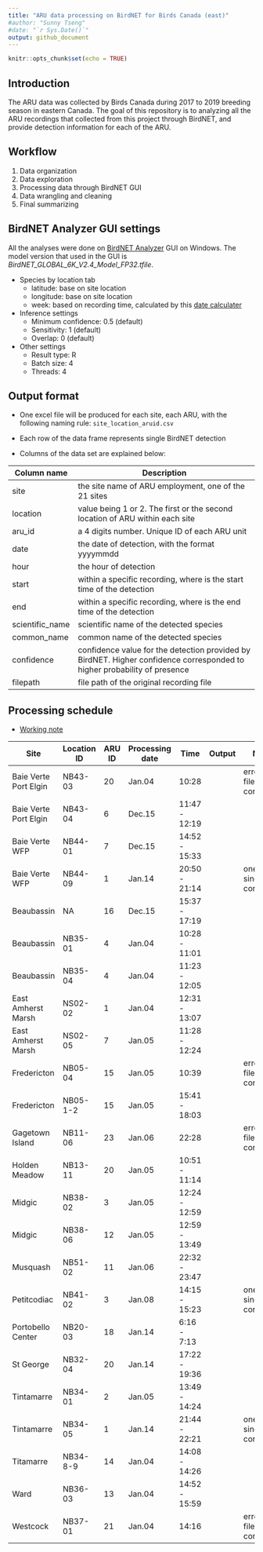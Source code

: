 ```yaml
---
title: "ARU data processing on BirdNET for Birds Canada (east)"
#author: "Sunny Tseng"
#date: "`r Sys.Date()`"
output: github_document
---
```


```r
knitr::opts_chunk$set(echo = TRUE)
```

## Introduction

The ARU data was collected by Birds Canada during 2017 to 2019 breeding season in eastern Canada. The goal of this repository is to analyzing all the ARU recordings that collected from this project through BirdNET, and provide detection information for each of the ARU.

## Workflow

1.  Data organization
2.  Data exploration
3.  Processing data through BirdNET GUI
4.  Data wrangling and cleaning
5.  Final summarizing

## BirdNET Analyzer GUI settings

All the analyses were done on [BirdNET Analyzer](https://github.com/kahst/BirdNET-Analyzer) GUI on Windows. The model version that used in the GUI is *BirdNET_GLOBAL_6K_V2.4_Model_FP32.tfile*.

-   Species by location tab
    -   latitude: base on site location
    -   longitude: base on site location
    -   week: based on recording time, calculated by this [date calculater](https://www.timeanddate.com/date/weeknumber.html)
-   Inference settings
    -   Minimum confidence: 0.5 (default)
    -   Sensitivity: 1 (default)
    -   Overlap: 0 (default)
-   Other settings
    -   Result type: R
    -   Batch size: 4
    -   Threads: 4

## Output format

-   One excel file will be produced for each site, each ARU, with the following naming rule: `site_location_aruid.csv`

-   Each row of the data frame represents single BirdNET detection

-   Columns of the data set are explained below:

| Column name     | Description                                                                                                              |
|-------------------|-----------------------------------------------------|
| site            | the site name of ARU employment, one of the 21 sites                                                                     |
| location        | value being 1 or 2. The first or the second location of ARU within each site                                             |
| aru_id          | a 4 digits number. Unique ID of each ARU unit                                                                            |
| date            | the date of detection, with the format yyyymmdd                                                                          |
| hour            | the hour of detection                                                                                                    |
| start           | within a specific recording, where is the start time of the detection                                                    |
| end             | within a specific recording, where is the end time of the detection                                                      |
| scientific_name | scientific name of the detected species                                                                                  |
| common_name     | common name of the detected species                                                                                      |
| confidence      | confidence value for the detection provided by BirdNET. Higher confidence corresponded to higher probability of presence |
| filepath        | file path of the original recording file                                                                                 |

## Processing schedule

-   [Working note](./docs/working-notes.md)

| Site                  | Location ID | ARU ID | Processing date | Time          | Output | Note                      |
|-----------|-----------|-----------|-----------|-----------|-----------|-----------|
| Baie Verte Port Elgin | NB43-03     | 20     | Jan.04          | 10:28         |        | error - file corrupted    |
| Baie Verte Port Elgin | NB43-04     | 6      | Dec.15          | 11:47 - 12:19 |        |                           |
| Baie Verte WFP        | NB44-01     | 7      | Dec.15          | 14:52 - 15:33 |        |                           |
| Baie Verte WFP        | NB44-09     | 1      | Jan.14          | 20:50 - 21:14 |        | one single file corrupted |
| Beaubassin            | NA          | 16     | Dec.15          | 15:37 - 17:19 |        |                           |
| Beaubassin            | NB35-01     | 4      | Jan.04          | 10:28 - 11:01 |        |                           |
| Beaubassin            | NB35-04     | 4      | Jan.04          | 11:23 - 12:05 |        |                           |
| East Amherst Marsh    | NS02-02     | 1      | Jan.04          | 12:31 - 13:07 |        |                           |
| East Amherst Marsh    | NS02-05     | 7      | Jan.05          | 11:28 - 12:24 |        |                           |
| Fredericton           | NB05-04     | 15     | Jan.05          | 10:39         |        | error - file corrupted    |
| Fredericton           | NB05-1-2    | 15     | Jan.05          | 15:41 - 18:03 |        |                           |
| Gagetown Island       | NB11-06     | 23     | Jan.06          | 22:28         |        | error - file corrupted    |
| Holden Meadow         | NB13-11     | 20     | Jan.05          | 10:51 - 11:14 |        |                           |
| Midgic                | NB38-02     | 3      | Jan.05          | 12:24 - 12:59 |        |                           |
| Midgic                | NB38-06     | 12     | Jan.05          | 12:59 - 13:49 |        |                           |
| Musquash              | NB51-02     | 11     | Jan.06          | 22:32 - 23:47 |        |                           |
| Petitcodiac           | NB41-02     | 3      | Jan.08          | 14:15 - 15:23 |        | one single file corrupted |
| Portobello Center     | NB20-03     | 18     | Jan.14          | 6:16 - 7:13   |        |                           |
| St George             | NB32-04     | 20     | Jan.14          | 17:22 - 19:36 |        |                           |
| Tintamarre            | NB34-01     | 2      | Jan.05          | 13:49 - 14:24 |        |                           |
| Tintamarre            | NB34-05     | 1      | Jan.14          | 21:44 - 22:21 |        | one single file corrupted |
| Titamarre             | NB34-8-9    | 14     | Jan.04          | 14:08 - 14:26 |        |                           |
| Ward                  | NB36-03     | 13     | Jan.04          | 14:52 - 15:59 |        |                           |
| Westcock              | NB37-01     | 21     | Jan.04          | 14:16         |        | error - file corrupted    |
